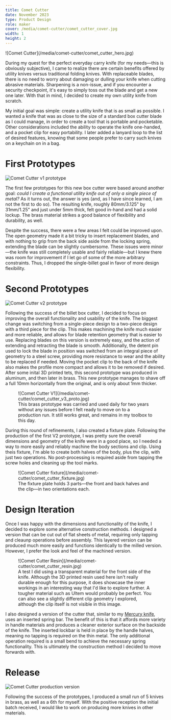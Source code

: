 ```yaml
---
title: Comet Cutter
date: November 2023
type: Product Design
role: maker
cover: /media/comet-cutter/comet_cutter_cover.jpg
width: 1
height: 2
---
```


<Full>
  ![Comet Cutter](/media/comet-cutter/comet_cutter_hero.jpg)
</Full>

During my quest for the perfect everyday carry knife (for my needs—this is obviously subjective), I came to realize there are certain benefits offered by utility knives versus traditional folding knives. With replaceable blades, there is no need to worry about damaging or dulling your knife when cutting abrasive materials. Sharpening is a non-issue, and if you encounter a security checkpoint, it&apos;s easy to simply toss out the blade and get a new one later. With that in mind, I decided to create my own utility knife from scratch.

My initial goal was simple: create a utility knife that is as small as possible. I wanted a knife that was as close to the size of a standard box cutter blade as I could manage, in order to create a tool that is portable and pocketable. Other considerations included the ability to operate the knife one-handed, and a pocket clip for easy portability. I later added a lanyard loop to the list of desired features, knowing that some people prefer to carry such knives on a keychain on in a bag.

# First Prototypes

![Comet Cutter v1 prototype](/media/comet-cutter/comet_cutter_v1_proto.jpg)

The first few prototypes for this new box cutter were based around another goal: _could I create a functional utility knife out of only a single piece of metal?_ As it turns out, the answer is yes (and, as I have since learned, I am not the first to do so). The resulting knife, roughly 80mm/3.125" by 31mm/1.25" and just under 5mm thick, felt good in-hand and had a solid lockup. The brass material strikes a good balance of flexibility and durability, as well.

Despite the success, there were a few areas I felt could be improved upon. The open geometry made it a bit tricky to insert replacement blades, and with nothing to grip from the back side aside from the locking spring, extending the blade can be slightly cumbersome. These issues were minor—the knife was still completely usable and fairly reliable—but I knew there was room for improvement if I let go of some of the more arbitrary constraints. Thus, I dropped the single-billet goal in favor of more design flexibility.

# Second Prototypes

![Comet Cutter v2 prototype](/media/comet-cutter/comet_cutter_v2_proto.jpg)

Following the success of the billet box cutter, I decided to focus on improving the overall functionality and usability of the knife. The biggest change was switching from a single-piece design to a two-piece design with a third piece for the clip. This makes machining the knife much easier and more reliable, and allows for blade retention geometry that is easier to use. Replacing blades on this version is extremely easy, and the action of extending and retracting the blade is smooth. Additionally, the detent pin used to lock the blade in position was switched from an integral piece of geometry to a steel screw, providing more resistance to wear and the ability to be replaced if needed. Moving the pocket clip to the back of the knife also makes the profile more compact and allows it to be removed if desired. After some inital 3D printed tets, this second prototype was produced in aluminum, and then later in brass. This new prototype manages to shave off a full 10mm horizontally from the original, and is only about 1mm thicker.

<Figure>
  ![Comet Cutter V1](/media/comet-cutter/comet_cutter_v3_proto.jpg)
  <figcaption>
    This brass prototype was carried and used daily for two years without any issues before I felt ready to move on to a production run. It still works great, and remains in my toolbox to this day.
  </figcaption>
</Figure>

During this round of refinements, I also created a fixture plate. Following the production of the first V2 prototype, I was pretty sure the overall dimensions and geometry of the knife were in a good place, so I needed a way to more easily and reliably machine the body sections and clip. Using theis fixture, I&apos;m able to create both halves of the body, plus the clip, with just two operations. No post-processing is required aside from tapping the screw holes and cleaning up the tool marks.

<Figure>
  ![Comet Cutter fixture](/media/comet-cutter/comet_cutter_fixture.jpg)
  <figcaption>
    The fixture plate holds 3 parts&mdash;the front and back halves and the clip&mdash;in two orientations each.
  </figcaption>
</Figure>

# Design Iteration

Once I was happy with the dimensions and functionality of the knife, I decided to explore some alternative construction methods. I designed a version that can be cut out of flat sheets of metal, requiring only tapping and cleaunp operations before assembly. This layered version can be produced much more easily and functions identically to the milled version. However, I prefer the look and feel of the machined version.

<Figure>
  ![Comet Cutter Resin](/media/comet-cutter/comet_cutter_resin.jpg)
  <figcaption>
    A test I did using a transparent material for the front side of the knife. Although the 3D printed resin used here isn&apos;t really durable enough for this purpose, it does showcase the inner workings in an interesting way that I&apos;d like to explore further. A tougher material such as Ultem would probably be perfect. You can also see a slightly different clip geometry I explored, although the clip itself is not visible in this image.
  </figcaption>
</Figure>

I also designed a version of the cutter that, similar to my [Mercury knife](/projects/mercury), uses an inserted spring bar. The benefit of this is that it affords more variety in handle materials and produces a cleaner exterior surface on the backside of the knife. The inserted lockbar is held in place by the handle halves, meaning no tapping is required on the thin metal. The only additional operation required is a small bend to achieve the necessary spring functionality. This is ultimately the construction method I decided to move forwards with.

# Release

<Wide>![Comet Cutter production version](/media/comet-cutter/comet-cutter-final.jpg)</Wide>

Following the success of the prototypes, I produced a small run of 5 knives in brass, as well as a 6th for myself. With the positive reception the initial batch received, I would like to work on producing more knives in other materials.